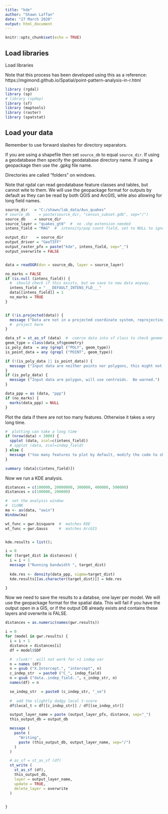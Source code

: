 ```yaml
---
title: "kde"
author: "Shawn Laffan"
date: "27 March 2020"
output: html_document
---
```


```r
knitr::opts_chunk$set(echo = TRUE)
```

## Load libraries

Load libraries

Note that this process has been developed using this as a reference:
https://mgimond.github.io/Spatial/point-pattern-analysis-in-r.html


```r
library (rgdal)
library (sp)
# library (spdep)
library (sf)
library (maptools)
library (raster)
library (spatstat)


```

## Load your data

Remember to use forward slashes for directory separators.

If you are using a shapefile then set ```source_db``` to equal ```source_dir```.  If using a geodatabase then specify the geodatabase directory name.  If using a geopackage then use the .gpkg file name.

Directories are called "folders" on windows.

Note that rgdal can read geodatabase feature classes and tables, but cannot wite to them. We will use the geopackage format for outputs by default as they can be read by both QGIS and ArcGIS, whle also allowing for long field names.


```r

source_dir   = "C:/shawn/lab_data/Aus_quakes"
# source_db    = paste(source_dir, "census_subset.gdb", sep="/")
source_db    = source_dir
source_layer = "quakes_gt0"  #  no .shp extension needed
intens_field = "MAG"  #  intensity/pop count field, set to NULL to ignore

output_dir    = source_dir
output_driver = "GeoTIFF"
output_raster_pfx = paste("kde", intens_field, sep="_")
output_overwrite = FALSE


data = readOGR(dsn = source_db, layer = source_layer)

no_marks = FALSE
if (is.null (intens_field)) {
  #  should check if this exists, but we save to new data anyway.
  intens_field = "___DEFAULT_INTENS_FLD___"
  data[[intens_field]] = 1
  no_marks = TRUE
}


if (!is.projected(data)) {
  message ("Data are not in a projected coordinate system, reprojecting")
  #  project here
}

data_sf = st_as_sf (data)  #  coerce data into sf class to check geometry type
geom_type = class(data_sf$geometry)
is_poly_data  = any (grepl ("POLY", geom_type))
is_point_data = any (grepl ("POINT", geom_type))

if (!(is_poly_data || is_point_data)) {
  message ("Input data are neither points nor polygons, this might not work")
}
if (is_poly_data) {
  message ("Input data are polygon, will use centroids.  Be warned.")
}

data_ppp = as (data, "ppp")
if (no_marks) {
  marks(data_ppp) = NULL
}

```


Plot the data if there are not too many features.   Otherwise it takes a very long time. 

```r
#  plotting can take a long time
if (nrow(data) < 3000) {
  spplot (data, zcol=c(intens_field))
  # spplot (data, zcol=indep_field)
} else {
  message ("too many features to plot by default, modify the code to show more")
}

summary (data[c(intens_field)])

```


Now we run a KDE analysis.


```r

distances = c(100000, 20000000, 300000, 400000, 500000)
distances = c(100000, 200000)

#  set the analysis window
#  CLUNK
ma <- as(data, "owin") 
Window(ma)

wt_func = gwr.bisquare  #  matches KDE
wt_func = gwr.Gauss     #  matches ArcGIS


kde.results = list();

i = 0
for (target_dist in distances) {
  i = i + 1
  message ("Running bandwidth ", target_dist)
  
  kde.res <- density(data_ppp, sigma=target_dist)
  kde.results[[as.character(target_dist)]] = kde.res

}
```



Now we need to save the results to a databse, one layer per model.
We will use the geopackage format for the spatial data.
This will fail if you have the output open in a GIS,
or if the output DB already exists and contains these layers and overwrite is FALSE.

```r

distances = as.numeric(names(gwr.results))

i = 0
for (model in gwr.results) {
  i = i + 1
  distance = distances[i]
  df = model$SDF

  #  clunk!!  will not work for >1 indep var
  n = names (df)
  n = gsub ("X.Intercept.", "intercept", n)
  c_indep_str  = paste0 ("C_", indep_field)
  n = gsub ("data..indep_field..", c_indep_str, n)
  names(df) = n

  se_indep_str  = paste0 (c_indep_str, "_se")
  
  #  add the slightly dodgy local t-score
  df$local_t = df[[c_indep_str]] / df[[se_indep_str]]

  output_layer_name = paste (output_layer_pfx, distance, sep="_")
  this_output_db = output_db

  message (
    paste (
      "Writing",
      paste (this_output_db, output_layer_name, sep="/")
    )
  )

  # as_sf = st_as_sf (df)
  st_write (
    st_as_sf (df),
    this_output_db, 
    layer = output_layer_name, 
    update = TRUE,
    delete_layer = overwrite
  )

  
}


```

